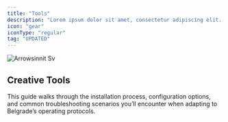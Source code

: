 ```yaml
---
title: "Tools"
description: "Lorem ipsum dolor sit amet, consectetur adipiscing elit. Etiam eu urna tortor. Cras lacus lorem, posuere at lacus vitae, condimentum."
icon: "gear"
iconType: "regular"
tag: "UPDATED"
---
```


![Arrowsinnit Sv](/images/Arrowsinnit.svg)

## Creative Tools

This guide walks through the installation process, configuration options, and common troubleshooting scenarios you’ll encounter when adapting to Belgrade’s operating protocols.

<AccordionGroup>
  <Accordion title="Platform" icon="sparkles">
    
  </Accordion>
  <Accordion title="Code" icon="sparkles">
    
  </Accordion>
  <Accordion title="UI / UX Design">
    
  </Accordion>
  <Accordion title="Audio">
    
  </Accordion>
  <Accordion title="Hardware">
    
  </Accordion>
</AccordionGroup>